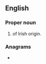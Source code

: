 ==English==

===Proper noun===
{{en-proper noun}}

# {{given name|female|from=Irish}} of Irish origin.

===Anagrams===
* {{anagrams|en|a=eenortt|tetrone}}